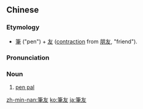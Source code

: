 {{also|笔友}}
==Chinese==
{{zh-forms|s=笔友}}

===Etymology===
* [[筆]] ("pen") + [[友]] ([[contraction]] from [[朋友]], "friend").

===Pronunciation===
{{zh-pron
|m=bǐyǒu
|c=bat1 jau5
|mn=pit-iú
|cat=n
}}

===Noun===
{{zh-noun}}

# [[pen pal]]

[[zh-min-nan:筆友]]
[[ko:筆友]]
[[ja:筆友]]